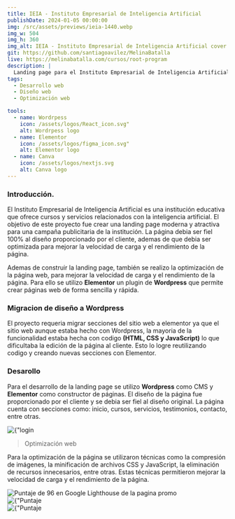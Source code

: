 ```yaml
---
title: IEIA - Instituto Empresarial de Inteligencia Artificial
publishDate: 2024-01-05 00:00:00
img: /src/assets/previews/ieia-1440.webp
img_w: 504
img_h: 360
img_alt: IEIA - Instituto Empresarial de Inteligencia Artificial cover
git: https://github.com/santiagoavilez/MelinaBatalla
live: https://melinabatalla.com/cursos/root-program
description: |
  Landing page para el Instituto Empresarial de Inteligencia Artificial, con un diseño moderno y atractivo, que permite a los visitantes conocer los cursos y servicios que ofrece el instituto.
tags:
  - Desarrollo web
  - Diseño web
  - Optimización web

tools:
  - name: Wordrpess
    icon: /assets/logos/React_icon.svg"
    alt: Wordrpess logo
  - name: Elementor
    icon: /assets/logos/figma_icon.svg"
    alt: Elementor logo
  - name: Canva
    icon: /assets/logos/nextjs.svg
    alt: Canva logo
---
```



### Introducción.

El Instituto Empresarial de Inteligencia Artificial es una institución educativa que ofrece cursos y servicios relacionados con la inteligencia artificial. El objetivo de este proyecto fue crear una landing page moderna y atractiva para una campaña publicitaria de la institución. La página debia ser fiel 100% al diseño proporcionado por el cliente, ademas de que debia ser optimizada para mejorar la velocidad de carga y el rendimiento de la página.

Ademas de construir la landing page, también se realizo la optimización de la página web, para mejorar la velocidad de carga y el rendimiento de la página. Para ello se utilizo **Elementor** un plugin de **Wordpress** que permite crear páginas web de forma sencilla y rápida.

### Migracion de diseño a Wordpress

El proyecto requeria migrar secciones del sitio web a elementor ya que el sitio web aunque estaba hecho con Wordpress, la mayoria de la funcionalidad estaba hecha con codigo **(HTML, CSS y JavaScript)** lo que dificultaba la edición de la página al cliente. Esto lo logre reutilizando codigo y creando nuevas secciones con Elementor.

### Desarollo

Para el desarrollo de la landing page se utilizo **Wordpress** como CMS y **Elementor** como constructor de páginas. El diseño de la página fue proporcionado por el cliente y se debia ser fiel al diseño original. La página cuenta con secciones como: inicio, cursos, servicios, testimonios, contacto, entre otras.

<div class="flex justify-center my-10 ">
  <Image
    class="rounded-3xl"
    src={promo}
    format="webp"
    alt={"login page"}
    width={512}
  />
</div>

> Optimización web

Para la optimización de la página se utilizaron técnicas como la compresión de imágenes, la minificación de archivos CSS y JavaScript, la eliminación de recursos innecesarios, entre otras. Estas técnicas permitieron mejorar la velocidad de carga y el rendimiento de la página.

<div class="flex justify-center my-10 ">
  <Image
    class="rounded-3xl"
    src={optimizacionPromo}
    format="webp"
    alt="Puntaje de 96 en Google Lighthouse de la pagina promo"
    width={512}
  />
</div>
<div class="flex justify-center my-10 ">
  <Image
    class="rounded-3xl"
    src={optimizacionHome}
    format="webp"
    alt={"Puntaje de 91 en Google Lighthouse de la home page en mobile"}
    width={512}
  />
</div>

<div class="flex justify-center my-10 ">
  <Image
    class="rounded-3xl"
    src={optimizacionHomePc}
    format="webp"
    alt={"Puntaje de 96 en Google Lighthouse de la home page en PC"}
    width={512}
  />
</div>
